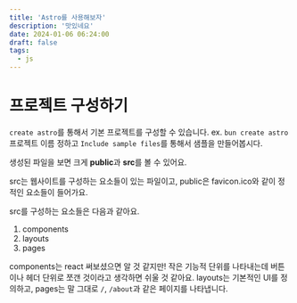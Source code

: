 ```yaml
---
title: 'Astro를 사용해보자'
description: '맛있네요'
date: 2024-01-06 06:24:00
draft: false
tags:
  - js
---
```


# 프로젝트 구성하기

`create astro`를 통해서 기본 프로젝트를 구성할 수 있습니다. ex. `bun create astro`
프로젝트 이름 정하고 `Include sample files`를 통해서 샘플을 만들어봅시다.

생성된 파일을 보면 크게 **public**과 **src**를 볼 수 있어요.

src는 웹사이트를 구성하는 요소들이 있는 파일이고,
public은 favicon.ico와 같이 정적인 요소들이 들어가요.

src를 구성하는 요소들은 다음과 같아요.

1. components
2. layouts
3. pages

components는 react 써보셨으면 알 것 같지만! 작은 기능적 단위를 나타내는데 버튼이나 헤더 단위로 쪼갠 것이라고 생각하면 쉬울 것 같아요.
layouts는 기본적인 UI를 정의하고, pages는 말 그대로 `/`, `/about`과 같은 페이지를 나타냅니다.